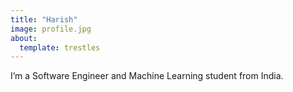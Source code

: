 ```yaml
---
title: "Harish"
image: profile.jpg
about:
  template: trestles
---
```


I'm a Software Engineer and Machine Learning student from India.
